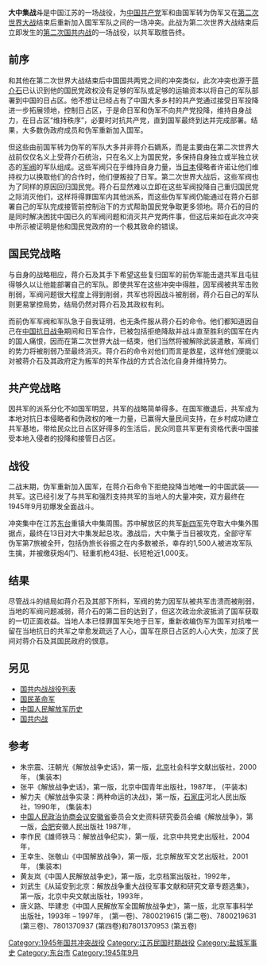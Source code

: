 {{Infobox military conflict
|conflict=大中集战斗
|partof=[[第二次国共内战|第二次国共内战]]
|place=[[中国|中国]][[江苏|江苏]]
|date=1945年9月1日 - 13日
|result=[[中国共产党|中国共产党]]获胜
|combatant1=[[File:Flag_of_the_Republic_of_China-Nanjing_(Peace,_Anti-Communism,_National_Construction).svg|22px]]<br>[[和平建国军|和平建国军]]（9月1日）<br>[[File:Flag_of_the_Republic_of_China_Army.svg|23px]] <br>[[国民革命军|国民革命军]]（9月2-13日）
|combatant2=[[File:People's_Liberation_Army_Flag_of_the_People's_Republic_of_China.svg|23px]] <br>[[中国红军|中国红军]]
|commander1=[[File:Flag_of_the_Republic_of_China-Nanjing_(Peace,_Anti-Communism,_National_Construction).svg|22px]] 谷振之（9月1日）<br>[[File:Flag_of_the_Republic_of_China_Army.svg|22px]] 谷振之（9月2-13日）
|commander2=[[File:People's_Liberation_Army_Flag_of_the_People's_Republic_of_China.svg|22px]] ? |strength1= 3,700
|strength2= 2,500
|casualties1= 3,700
|casualties2= 微小
|}}

'''大中集战斗'''是中国江苏的一场战役，为[[中国共产党|中国共产党]]军和由国军转为伪军又在[[第二次世界大战|第二次世界大战]]结束后重新加入国军军队之间的一场冲突。此战为第二次世界大战结束后立即发生的[[第二次国共内战|第二次国共内战]]的一场战役，以共军取胜告终。

== 前序 ==
和其他在第二次世界大战结束后中国国共两党之间的冲突类似，此次冲突也源于[[蒋介石|蒋介石]]已认识到他的国民党政权没有足够的军队或足够的运输资本以将自己的军队部署到中国的日占区。他不想让已经占有了中国大多乡村的共产党通过接受日军投降进一步拓展领地，控制日占区，于是命日军和伪军不向共产党投降，维持自身战力，在日占区“维持秩序”，必要时对抗共产党，直到国军最终到达并完成部署。结果，大多数伪政府成员和伪军重新加入国军。

但这些由前国军转为伪军的军队大多并非蒋介石嫡系，而是主要由在第二次世界大战前仅仅名义上受蒋介石统治，只在名义上为国民党，多保持自身独立或半独立状态的[[军阀|军阀]]的军队组成。这些军阀只在乎维持自身力量，当[[日本|日本]]侵略者许诺让他们维持权力以换取他们的合作时，他们便叛投了日军。第二次世界大战后，这些军阀也为了同样的原因回归国民党。蒋介石显然难以立即在这些军阀投降自己重归国民党之际消灭他们，这样将得罪国军内其他派系，而这些伪军军阀仍能通过在蒋介石部署自己的军队完成接管前控制治下的方式帮助国民党争取更多领地。蒋介石的目的是同时解决困扰中国已久的军阀问题和消灭共产党两件事，但这后来如在此次冲突中所示被证明是他和国民党政府的一个极其致命的错误。

== 国民党战略 ==
与自身的战略相应，蒋介石及其手下希望这些复归国军的前伪军能击退共军且屯驻得够久以让他能部署自己的军队。即使共军在这些冲突中得胜，因军阀被共军击败削弱，军阀问题很大程度上得到削弱，共军也将因战斗被削弱，蒋介石自己的军队则更易掌控局势，结局仍然对蒋介石及其政权有利。

而前伪军军阀和军队急于自我证明，也无条件服从蒋介石的命令。他们都知道因自己在[[中国抗日战争|中国抗日战争]]期间和日军合作，已被包括拒绝降敌并战斗直至胜利的国军在内的国人痛恨，因而在第二次世界大战一结束，他们当然将被解除武装遣散，军阀们的势力将被削弱乃至最终消灭。蒋介石的命令对他们而言是救星，这样他们便能以对被蒋介石及其政府定为叛军的共军作战的方式合法化自身并维持势力。

== 共产党战略 ==
因共军的派系分化不如国军明显，共军的战略简单得多。在国军撤退后，共军成为本地对抗日本侵略者和伪政权的唯一力量，已赢得大量民间支持，在乡村成功建立共军基地，带给民众比日占区好得多的生活后，民众同意共军更有资格代表中国接受本地入侵者的投降和接管日占区。

== 战役 ==
二战末期，伪军重新加入国军，在蒋介石命令下拒绝投降当地唯一的中国武装——共军。这已经引发了与共军和强烈支持共军的当地人的大量冲突，双方最终在1945年9月初爆发全面战斗。

冲突集中在江苏[[东台|东台]]重镇大中集周围。苏中解放区的共军[[新四军|新四军]]先夺取大中集外围据点，最终在13日对大中集发起总攻。激战后，大中集于当日被攻克，全部守军伪军第7旅被全歼，包括伪旅长谷振之在内多数被杀，幸存的1,500人被进攻军队生擒，并被缴获炮4门、轻重机枪43挺、长短枪近1,000支。

== 结果 ==
尽管战斗的结局如蒋介石及其部下所料，军阀的势力因军队被共军击溃而被削弱，当地的军阀问题减弱，蒋介石的第二目的达到了，但这次政治余波抵消了国军获取的一切正面收益。当地人本已怪罪国军失地于日军，重新收编伪军为国军对抗唯一留在当地抗日的共军之举愈发疏远了人心，国军在原日占区的人心大失，加深了民间对蒋介石及其国民政府的恨意。

== 另见 ==
*[[国共内战战役列表|国共内战战役列表]]
*[[国民革命军|国民革命军]]
*[[中国人民解放军历史|中国人民解放军历史]]
*[[国共内战|国共内战]]

== 参考 ==
*朱宗震、汪朝光《解放战争史话》，第一版，[[北京|北京]]社会科学文献出版社，2000年， {{ISBN|7-80149-207-2}} (集装本)
*张平《解放战争史话》，第一版，北京中国青年出版社，1987年，{{ISBN|7-5006-0081-X}} (平装本)
*解力夫《解放战争实录：两种命运的决战》，第一版，[[石家庄|石家庄]]河北人民出版社，1990年，{{ISBN|7-202-00733-9}} (集装本)
*[[中国人民政治协商会议|中国人民政治协商会议]][[安徽省|安徽省]]委员会文史资料研究委员会编《解放战争》，第一版，[[合肥|合肥]]安徽人民出版社 1987年，{{ISBN|7-212-00007-8}}
*李作民《雄师铁马：解放战争纪实》，第一版，北京中共党史出版社，2004年，{{ISBN|7-80199-029-3}}
*王幸生、张敬山《中国解放战争》，第一版，北京解放军文艺出版社，2001年，{{ISBN|7-5033-1351-X}} (集装本)
*黄友岚《中国人民解放战争史》，第一版，北京档案出版社，1992年，{{ISBN|7-80019-338-1}}
*刘武生《从延安到北京：解放战争重大战役军事文献和研究文章专题选集》，第一版，北京中央文献出版社，1993年，{{ISBN|7-5073-0074-9}}
*唐义路、毕建忠《中国人民解放军全国解放战争史》，第一版，北京军事科学出版社，1993年 – 1997年，{{ISBN|7-80021-719-1}} (第一卷)、7800219615 (第二卷)、7800219631 (第三卷)、7801370937 (第四卷)和7801370953 (第五卷)

[[Category:1945年国共冲突战役|Category:1945年国共冲突战役]]
[[Category:江苏民国时期战役|Category:江苏民国时期战役]]
[[Category:盐城军事史|Category:盐城军事史]]
[[Category:东台市|Category:东台市]]
[[Category:1945年9月|Category:1945年9月]]